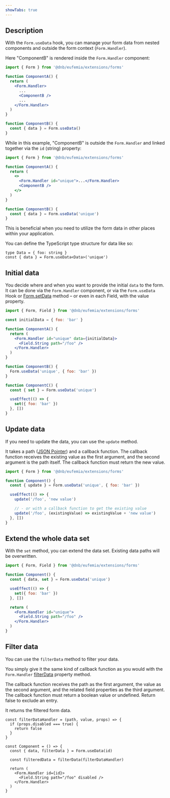 ```yaml
---
showTabs: true
---
```


## Description

With the `Form.useData` hook, you can manage your form data from nested components and outside the form context (`Form.Handler`).

Here "ComponentB" is rendered inside the `Form.Handler` component:

```jsx
import { Form } from '@dnb/eufemia/extensions/forms'

function ComponentA() {
  return (
    <Form.Handler>
      ...
      <ComponentB />
      ...
    </Form.Handler>
  )
}

function ComponentB() {
  const { data } = Form.useData()
}
```

While in this example, "ComponentB" is outside the `Form.Handler` and linked together via the `id` (string) property:

```jsx
import { Form } from '@dnb/eufemia/extensions/forms'

function ComponentA() {
  return (
    <>
      <Form.Handler id="unique">...</Form.Handler>
      <ComponentB />
    </>
  )
}

function ComponentB() {
  const { data } = Form.useData('unique')
}
```

This is beneficial when you need to utilize the form data in other places within your application.

You can define the TypeScript type structure for data like so:

```tsx
type Data = { foo: string }
const { data } = Form.useData<Data>('unique')
```

## Initial data

You decide where and when you want to provide the initial `data` to the form. It can be done via the `Form.Handler` component, or via the `Form.useData` Hook or [Form.setData](/uilib/extensions/forms/extended-features/Form/setData/) method – or even in each Field, with the value property.

```jsx
import { Form, Field } from '@dnb/eufemia/extensions/forms'

const initialData = { foo: 'bar' }

function ComponentA() {
  return (
    <Form.Handler id="unique" data={initialData}>
      <Field.String path="/foo" />
    </Form.Handler>
  )
}

function ComponentB() {
  Form.useData('unique', { foo: 'bar' })
}

function ComponentC() {
  const { set } = Form.useData('unique')

  useEffect(() => {
    set({ foo: 'bar' })
  }, [])
}
```

## Update data

If you need to update the data, you can use the `update` method.

It takes a path ([JSON Pointer](/uilib/extensions/forms/getting-started/#what-is-a-json-pointer)) and a callback function. The callback function receives the existing value as the first argument, and the second argument is the path itself. The callback function must return the new value.

```jsx
import { Form } from '@dnb/eufemia/extensions/forms'

function Component() {
  const { update } = Form.useData('unique', { foo: 'bar' })

  useEffect(() => {
    update('/foo', 'new value')

    // - or with a callback function to get the existing value
    update('/foo', (existingValue) => existingValue + 'new value')
  }, [])
}
```

## Extend the whole data set

With the `set` method, you can extend the data set. Existing data paths will be overwritten.

```jsx
import { Form, Field } from '@dnb/eufemia/extensions/forms'

function Component() {
  const { data, set } = Form.useData('unique')

  useEffect(() => {
    set({ foo: 'bar' })
  }, [])

  return (
    <Form.Handler id="unique">
      <Field.String path="/foo" />
    </Form.Handler>
  )
}
```

## Filter data

You can use the `filterData` method to filter your data.

You simply give it the same kind of callback function as you would with the `Form.Handler` [filterData](/uilib/extensions/forms/extended-features/Form/Handler/demos/#filter-your-data) property method.

The callback function receives the path as the first argument, the value as the second argument, and the related field properties as the third argument. The callback function must return a boolean value or undefined. Return false to exclude an entry.

It returns the filtered form data.

```tsx
const filterDataHandler = (path, value, props) => {
  if (props.disabled === true) {
    return false
  }
}

const Component = () => {
  const { data, filterData } = Form.useData(id)

  const filteredData = filterData(filterDataHandler)

  return (
    <Form.Handler id={id}>
      <Field.String path="/foo" disabled />
    </Form.Handler>
  )
}
```

